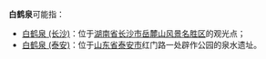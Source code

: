 '''白鹤泉'''可能指：

* [[白鹤泉_(长沙)|白鹤泉 (长沙)]]：位于[[湖南省|湖南省]][[长沙市|长沙市]][[岳麓山|岳麓山风景名胜区]]的观光点；
* [[白鹤泉_(泰安)|白鹤泉 (泰安)]]：位于[[山东省|山东省]][[泰安市|泰安市]]红门路一处辟作公园的泉水遗址。
{{Disambiguation|cat=三字消歧义}}